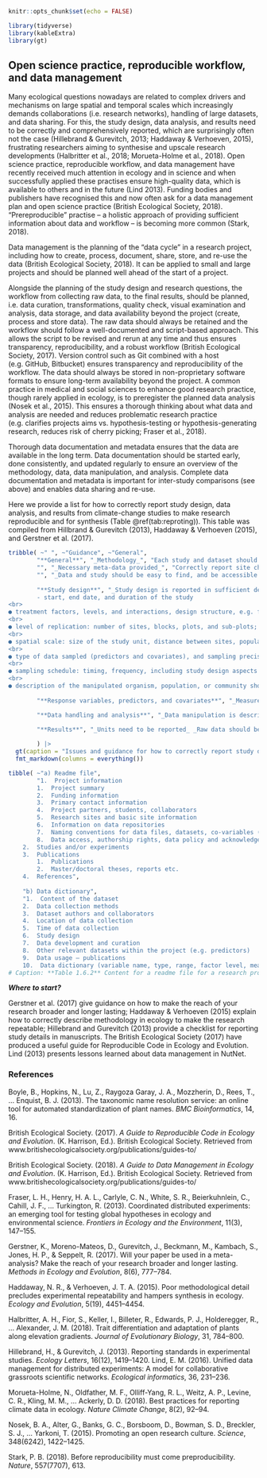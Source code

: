 ``` r
knitr::opts_chunk$set(echo = FALSE)

library(tidyverse)
library(kableExtra)
library(gt)
```

## Open science practice, reproducible workflow, and data management

Many ecological questions nowadays are related to complex drivers and mechanisms on large spatial and temporal scales which increasingly demands collaborations (i.e. research networks), handling of large datasets, and data sharing. For this, the study design, data analysis, and results need to be correctly and comprehensively reported, which are surprisingly often not the case (Hillebrand & Gurevitch, 2013; Haddaway & Verhoeven, 2015), frustrating researchers aiming to synthesise and upscale research developments (Halbritter et al., 2018; Morueta-Holme et al., 2018). Open science practice, reproducible workflow, and data management have recently received much attention in ecology and in science and when successfully applied these practises ensure high-quality data, which is available to others and in the future (Lind 2013). Funding bodies and publishers have recognised this and now often ask for a data management plan and open science practice (British Ecological Society, 2018). “Prereproducible” practise – a holistic approach of providing sufficient information about data and workflow – is becoming more common (Stark, 2018).

Data management is the planning of the “data cycle” in a research project, including how to create, process, document, share, store, and re-use the data (British Ecological Society, 2018). It can be applied to small and large projects and should be planned well ahead of the start of a project. 

Alongside the planning of the study design and research questions, the workflow from collecting raw data, to the final results, should be planned, i.e. data curation, transformations, quality check, visual examination and analysis, data storage, and data availability beyond the project (create, process and store data). The raw data should always be retained and the workflow should follow a well-documented and script-based approach. This allows the script to be revised and rerun at any time and thus ensures transparency, reproducibility, and a robust workflow (British Ecological Society, 2017). Version control such as Git combined with a host (e.g. GitHub, Bitbucket) ensures transparency and reproducibility of the workflow. The data should always be stored in non-proprietary software formats to ensure long-term availability beyond the project. A common practice in medical and social sciences to enhance good research practice, though rarely applied in ecology, is to preregister the planned data analysis (Nosek et al., 2015). This ensures a thorough thinking about what data and analysis are needed and reduces problematic research practice (e.g. clarifies projects aims vs. hypothesis-testing or hypothesis-generating research, reduces risk of cherry picking; Fraser et al., 2018).

Thorough data documentation and metadata ensures that the data are available in the long term. Data documentation should be started early, done consistently, and updated regularly to ensure an overview of the methodology, data, data manipulation, and analysis. Complete data documentation and metadata is important for inter-study comparisons (see above) and enables data sharing and re-use.

Here we provide a list for how to correctly report study design, data analysis, and results from climate-change studies to make research reproducible and for synthesis (Table \@ref(tab:reproting)). This table was compiled from Hillbrand & Gurevitch (2013), Haddaway & Verhoeven (2015), and Gerstner et al. (2017).



```r

tribble( ~" ", ~"Guidance", ~"General",
        "**General**", "_Methodology_", "Each study and dataset should be described in detail in a readme file, including a data dictionary and annotated dataset (Table 1.6.2; British Ecological Society, 2018). ",
        "", "_Necessary meta-data provided_", "Correctly report site characteristics: i.e. geographic location, elevation, vegetation type, soil physical and chemical properties, meteorological data (see protocols 1.2 - 1.5), and author information.",
        "", "_Data and study should be easy to find, and be accessible._", "Results (including master theses, internal reports, etc.) should be publicly available. Data should be publicly available in a data repository. Funding bodies and journals are increasingly requiring this. Publications should have useful keywords and titles to enable them to be easily found.",
        
        "**Study design**", "_Study design is reported in sufficient detail_", "The description of the study design should be thorough; parts of it can be reported in the appendix if there is limited space. Correctly report: <br>
        - start, end date, and duration of the study
<br>
● treatment factors, levels, and interactions, design structure, e.g. factorial, nested, hierarchical
<br>
● level of replication: number of sites, blocks, plots, and sub-plots; including selection and randomisation process at each level
<br>
● spatial scale: size of the study unit, distance between sites, populations
<br>
● type of data sampled (predictors and covariates), and sampling precision for each (including any within‐replicate sampling or pseudoreplication)
<br>
● sampling schedule: timing, frequency, including study design aspects such as treatment-control, before-after-control-impact, etc. (also see Table 1.1)
<br>
● description of the manipulated organism, population, or community should follow accepted taxonomic literature, e.g. The Plant List (TPL; http://www.theplantlist.org/) and the Taxonomic Name Resolution Service (TNRS; Boyle et al., 2013) and national or international classification schemes.",
        
        "**Response variables, predictors, and covariates**", "_Measurements should be relevant, reproducible, and convertible_", "Follow established protocols, and guidance on which and how to measure predictors, response variables, and covariates. Report which protocols are used, and describe any adjustments that are made. Describe all variables fully and report in readme files, data dictionaries, and datasets. Measure useful covariates for synthesis and upscaling (see Table 2 in the main paper).",

        "**Data handling and analysis**", "_Data manipulation is described in sufficient detail_ <br><br> _Comprehensive description of data analysis_ <br><br> _Reproducible workflow_", "Each step of data manipulation should be described and explained and be repeatable and reproducible (British Ecological Society, 2017). Type of statistical tests used, response variables, covariates (explanatory factors) tested, posthoc or planned comparisons carried out, definition of statistical metrics if different from commonly accepted terms should be described. Statistical software, packages, and versions used need to be reported. The workflow from data manipulation, coding, analysing, and results output should be repeatable and reproducible (Lind 2013, British Ecological Society, 2017).",

        "**Results**", "_Units need to be reported_ _Raw data should be provided_ <br><br> _Negative results should be reported_", "Units for each variable should be reported. Raw data or summary statistics with mean (or median), variation around the mean and sample size should be reported. Report negative results."
        
        ) |> 
  gt(caption = "Issues and guidance for how to correctly report study design, data analysis, and results from climate-change studies. Adapted from Hillbrand & Gurevitch (2013), Haddaway & Verhoeven (2015), and Gerstner et al. (2017).") |> 
  fmt_markdown(columns = everything())

```



```r

tibble( ~"a) Readme file",
        "1.  Project information
        1.  Project summary
        2.  Funding information
        3.  Primary contact information
        4.  Project partners, students, collaborators
        5.  Research sites and basic site information
        6.  Information on data repositories
        7.  Naming conventions for data files, datasets, co-variables (taxa, studies/experiments, treatments, sites), response variables
        8.  Data access, authorship rights, data policy and acknowledgements
    2.  Studies and/or experiments
    3.  Publications
        1.  Publications
        2.  Master/doctoral theses, reports etc.
    4.  References",
    
    "b) Data dictionary",
    "1.  Content of the dataset
    2.  Data collection methods
    3.  Dataset authors and collaborators
    4.  Location of data collection
    5.  Time of data collection
    6.  Study design
    7.  Data development and curation
    8.  Other relevant datasets within the project (e.g. predictors)
    9.  Data usage – publications
    10.  Data dictionary (variable name, type, range, factor level, measurement type and unit/format)")
# Caption: **Table 1.6.2** Content for a readme file for a research project and a data dictionary.


```


**_Where to start?_**

Gerstner et al. (2017) give guidance on how to make the reach of your research broader and longer lasting; Haddaway & Verhoeven (2015) explain how to correctly describe methodology in ecology to make the research repeatable; Hillebrand and Gurevitch (2013) provide a checklist for reporting study details in manuscripts. The British Ecological Society (2017) have produced a useful guide for Reproducible Code in Ecology and Evolution. Lind (2013) presents lessons learned about data management in NutNet.

### References

Boyle, B., Hopkins, N., Lu, Z., Raygoza Garay, J. A., Mozzherin, D., Rees, T., … Enquist, B. J. (2013). The taxonomic name resolution service: an online tool for automated standardization of plant names. _BMC Bioinformatics_, 14, 16.

British Ecological Society. (2017). _A Guide to Reproducible Code in Ecology and Evolution_. (K. Harrison, Ed.). British Ecological Society. Retrieved from www.britishecologicalsociety.org/publications/guides-to/ 

British Ecological Society. (2018). _A Guide to Data Management in Ecology and Evolution_. (K. Harrison, Ed.). British Ecological Society. Retrieved from www.britishecologicalsociety.org/publications/guides-to/ 

Fraser, L. H., Henry, H. A. L., Carlyle, C. N., White, S. R., Beierkuhnlein, C., Cahill, J. F., … Turkington, R. (2013). Coordinated distributed experiments: an emerging tool for testing global hypotheses in ecology and environmental science. _Frontiers in Ecology and the Environment_, 11(3), 147–155.

Gerstner, K., Moreno-Mateos, D., Gurevitch, J., Beckmann, M., Kambach, S., Jones, H. P., & Seppelt, R. (2017). Will your paper be used in a meta-analysis? Make the reach of your research broader and longer lasting. _Methods in Ecology and Evolution_, 8(6), 777–784. 

Haddaway, N. R., & Verhoeven, J. T. A. (2015). Poor methodological detail precludes experimental repeatability and hampers synthesis in ecology. _Ecology and Evolution_, 5(19), 4451–4454. 

Halbritter, A. H., Fior, S., Keller, I., Billeter, R., Edwards, P. J., Holderegger, R., … Alexander, J. M. (2018). Trait differentiation and adaptation of plants along elevation gradients. _Journal of Evolutionary Biology_, 31, 784–800. 

Hillebrand, H., & Gurevitch, J. (2013). Reporting standards in experimental studies. _Ecology Letters_, 16(12), 1419–1420. Lind, E. M. (2016). Unified data management for distributed experiments: A model for collaborative grassroots scientific networks. _Ecological informatics_, 36, 231–236. 

Morueta-Holme, N., Oldfather, M. F., Olliff-Yang, R. L., Weitz, A. P., Levine, C. R., Kling, M. M., … Ackerly, D. D. (2018). Best practices for reporting climate data in ecology. _Nature Climate Change_, 8(2), 92–94. 

Nosek, B. A., Alter, G., Banks, G. C., Borsboom, D., Bowman, S. D., Breckler, S. J., … Yarkoni, T. (2015). Promoting an open research culture. _Science_, 348(6242), 1422–1425. 

Stark, P. B. (2018). Before reproducibility must come preproducibility. _Nature_, 557(7707), 613.
